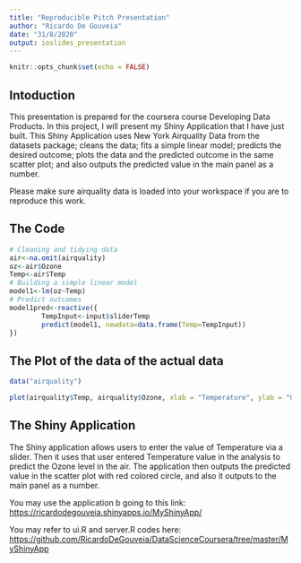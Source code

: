 ```yaml
---
title: "Reproducible Pitch Presentation"
author: "Ricardo De Gouveia"
date: "31/8/2020"
output: ioslides_presentation
---
```


```r
knitr::opts_chunk$set(echo = FALSE)
```

## Intoduction 

This presentation is prepared for the coursera course Developing Data Products. In this project, I will present my Shiny Application that I have just built. This Shiny Application uses New York Airquality Data from the datasets package; cleans the data; fits a simple linear model; predicts the desired outcome; plots the data and the predicted outcome in the same scatter plot; and also outputs the predicted value in the main panel as a number.

Please make sure airquality data is loaded into your workspace if you are to reproduce this work.

\newpage

## The Code 

```r
# Cleaning and tidying data
air<-na.omit(airquality)
oz<-air$Ozone
Temp<-air$Temp
# Building a simple linear model
model1<-lm(oz~Temp)
# Predict outcomes
model1pred<-reactive({
        TempInput<-input$sliderTemp
        predict(model1, newdata=data.frame(Temp=TempInput))
})   
```

\newpage

## The Plot of the data of the actual data

```r
data("airquality")

plot(airquality$Temp, airquality$Ozone, xlab = "Temperature", ylab = "Ozone", bty="n", pch=16)
```

\newpage 

## The Shiny Application

The Shiny application allows users to enter the value of Temperature via a slider. Then it uses that user entered Temperature value in the analysis to predict the Ozone level in the air. The application then outputs the predicted value in the scatter plot with red colored circle, and also it outputs to the main panel as a number.

You may use the application b going to this link:
[https://ricardodegouveia.shinyapps.io/MyShinyApp/](https://ricardodegouveia.shinyapps.io/MyShinyApp/)

You may refer to ui.R and server.R codes here:
[https://github.com/RicardoDeGouveia/DataScienceCoursera/tree/master/MyShinyApp](https://github.com/RicardoDeGouveia/DataScienceCoursera/tree/master/MyShinyApp)
